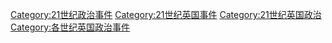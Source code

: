 [[Category:21世纪政治事件|Category:21世纪政治事件]]
[[Category:21世纪英国事件|Category:21世纪英国事件]]
[[Category:21世纪英国政治|Category:21世纪英国政治]]
[[Category:各世纪英国政治事件|Category:各世纪英国政治事件]]